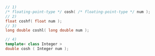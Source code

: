 ```cpp
// 1)
/* floating-point-type */ cosh( /* floating-point-type */ num );
// 2)
float coshf( float num );
// 3)
long double coshl( long double num );
```
```cpp title="Additional Overloads"
// 4)
template< class Integer >
double cosh ( Integer num );
```